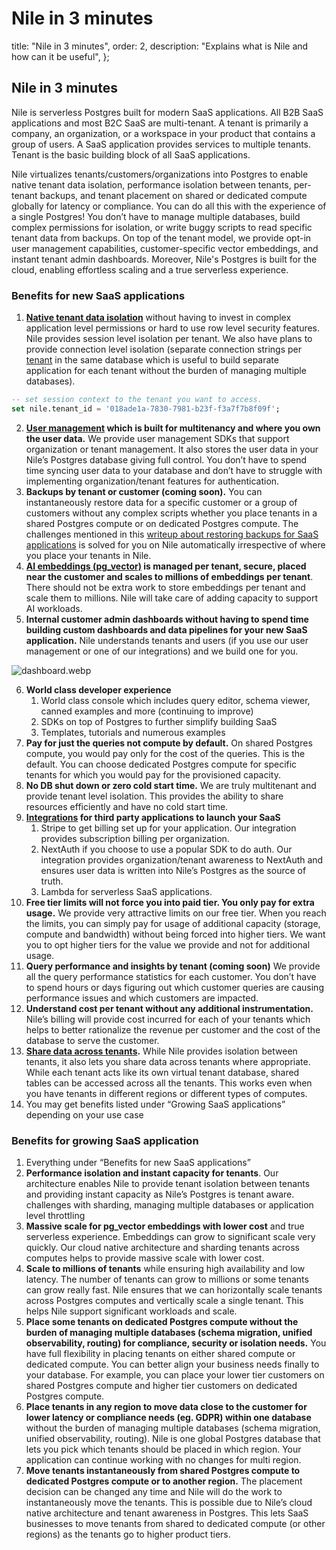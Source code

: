 # Nile in 3 minutes

  title: "Nile in 3 minutes",
  order: 2,
  description: "Explains what is Nile and how can it be useful",
};

## Nile in 3 minutes

Nile is serverless Postgres built for modern SaaS applications. All B2B SaaS applications and most B2C SaaS are multi-tenant. A tenant is primarily a company, an organization, or a workspace in your product that contains a group of users. A SaaS application provides services to multiple tenants. Tenant is the basic building block of all SaaS applications.

Nile virtualizes tenants/customers/organizations into Postgres to enable native tenant data isolation, performance isolation between tenants, per-tenant backups, and tenant placement on shared or dedicated compute globally for latency or compliance. You can do all this with the experience of a single Postgres! You don’t have to manage multiple databases, build complex permissions for isolation, or write buggy scripts to read specific tenant data from backups. On top of the tenant model, we provide opt-in user management capabilities, customer-specific vector embeddings, and instant tenant admin dashboards. Moreover, Nile's Postgres is built for the cloud, enabling effortless scaling and a true serverless experience.

### Benefits for new SaaS applications

1. **[Native tenant data isolation](https://www.thenile.dev/docs/tenant-isolation)** without having to invest in complex application level permissions or hard to use row level security features. Nile provides session level isolation per tenant. We also have plans to provide connection level isolation (separate connection strings per [tenant](http://tenant.us) in the same database which is useful to build separate application for each tenant without the burden of managing multiple databases).

```sql
-- set session context to the tenant you want to access.
set nile.tenant_id = '018ade1a-7830-7981-b23f-f3a7f7b8f09f';
```

2. **[User management](https://www.thenile.dev/docs/user-authentication) which is built for multitenancy and where you own the user data.** We provide user management SDKs that support organization or tenant management. It also stores the user data in your Nile’s Postgres database giving full control. You don’t have to spend time syncing user data to your database and don’t have to struggle with implementing organization/tenant features for authentication.
3. **Backups by tenant or customer (coming soon).** You can instantaneously restore data for a specific customer or a group of customers without any complex scripts whether you place tenants in a shared Postgres compute or on dedicated Postgres compute. The challenges mentioned in this [writeup about restoring backups for SaaS applications](https://aws.amazon.com/blogs/database/managed-database-backup-and-recovery-in-a-multi-tenant-saas-application/) is solved for you on Nile automatically irrespective of where you place your tenants in Nile.
4. **[AI embeddings (pg_vector)](https://www.thenile.dev/docs/ai-embeddings) is managed per tenant, secure, placed near the customer and scales to millions of embeddings per tenant**. There should not be extra work to store embeddings per tenant and scale them to millions. Nile will take care of adding capacity to support AI workloads.
5. **Internal customer admin dashboards without having to spend time building custom dashboards and data pipelines for your new SaaS application.** Nile understands tenants and users (if you use our user management or one of our integrations) and we build one for you.

![dashboard.webp](/docs/dashboard.webp)

6. **World class developer experience**
    1. World class console which includes query editor, schema viewer, canned examples and more (continuing to improve)
    2. SDKs on top of Postgres to further simplify building SaaS
    3. Templates, tutorials and numerous examples
7. **Pay for just the queries not compute by default.** On shared Postgres compute, you would pay only for the cost of the queries. This is the default. You can choose dedicated Postgres compute for specific tenants for which you would pay for the provisioned capacity.
8. **No DB shut down or zero cold start time.** We are truly multitenant and provide tenant level isolation. This provides the ability to share resources efficiently and have no cold start time. 
9. **[Integrations](https://www.thenile.dev/docs/integrations) for third party applications to launch your SaaS**
    1. Stripe to get billing set up for your application. Our integration provides subscription billing per organization.
    2. NextAuth if you choose to use a popular SDK to do auth. Our integration provides organization/tenant awareness to NextAuth and ensures user data is written into Nile’s Postgres as the source of truth.
    3. Lambda for serverless SaaS applications. 
10. **Free tier limits will not force you into paid tier. You only pay for extra usage.** We provide very attractive limits on our free tier. When you reach the limits, you can simply pay for usage of additional capacity (storage, compute and bandwidth) without being forced into higher tiers. We want you to opt higher tiers for the value we provide and not for additional usage.
11. **Query performance and insights by tenant (coming soon)** We provide all the query performance statistics for each customer. You don’t have to spend hours or days figuring out which customer queries are causing performance issues and which customers are impacted. 
12. **Understand cost per tenant without any additional instrumentation.** Nile’s billing will provide cost incurred for each of your tenants which helps to better rationalize the revenue per customer and the cost of the database to serve the customer.
13. **[Share data across tenants](https://www.thenile.dev/docs/tenant-sharing).** While Nile provides isolation between tenants, it also lets you share data across tenants where appropriate. While each tenant acts like its own virtual tenant database, shared tables can be accessed across all the tenants. This works even when you have tenants in different regions or different types of computes.
14. You may get benefits listed under “Growing SaaS applications” depending on your use case

### Benefits for growing SaaS application

1. Everything under “Benefits for new SaaS applications”
2. **Performance isolation and instant capacity for tenants**. Our architecture enables Nile to provide tenant isolation between tenants and providing instant capacity as Nile’s Postgres is tenant aware.  challenges with sharding, managing multiple databases or application level throttling
3. **Massive scale for pg_vector embeddings with lower cost** and true serverless experience. Embeddings can grow to significant scale very quickly. Our cloud native architecture and sharding tenants across computes helps to provide massive scale with lower cost.
4. **Scale to millions of tenants** while ensuring high availability and low latency. The number of tenants can grow to millions or some tenants can grow really fast. Nile ensures that we can horizontally scale tenants across Postgres computes and vertically scale a single tenant. This helps Nile support significant workloads and scale.
5. **Place some tenants on dedicated Postgres compute without the burden of managing multiple databases (schema migration, unified observability, routing) for compliance, security or isolation needs.** You have full flexibility in placing tenants on either shared compute or dedicated compute. You can better align your business needs finally to your database. For example, you can place your lower tier customers on shared Postgres compute and higher tier customers on dedicated Postgres compute.
6. **Place tenants in any region to move data close to the customer for lower latency or compliance needs (eg. GDPR) within one database** without the burden of managing multiple databases (schema migration, unified observability, routing). Nile is one global Postgres database that lets you pick which tenants should be placed in which region. Your application can continue working with no changes for multi region.
7. **Move tenants instantaneously from shared Postgres compute to dedicated Postgres compute or to another region.** The placement decision can be changed any time and Nile will do the work to instantaneously move the tenants. This is possible due to Nile’s cloud native architecture and tenant awareness in Postgres. This lets SaaS businesses to move tenants from shared to dedicated compute (or other regions) as the tenants go to higher product tiers.